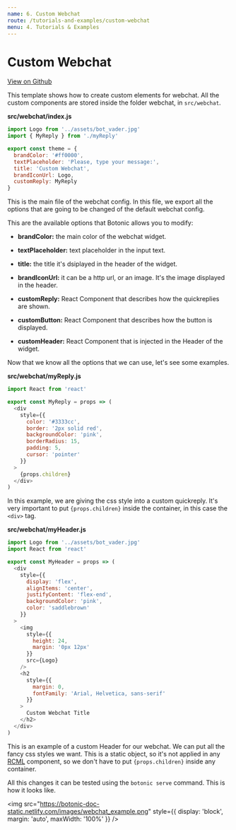 ```yaml
---
name: 6. Custom Webchat
route: /tutorials-and-examples/custom-webchat
menu: 4. Tutorials & Examples
---
```


# **Custom Webchat**

[View on Github](https://github.com/hubtype/botonic/tree/master/packages/botonic-cli/templates/custom_webchat)

This template shows how to create custom elements for webchat. All the custom components are stored inside the folder webchat, in `src/webchat`.

**src/webchat/index.js**

```javascript
import Logo from '../assets/bot_vader.jpg'
import { MyReply } from './myReply'

export const theme = {
  brandColor: '#ff0000',
  textPlaceholder: 'Please, type your message:',
  title: 'Custom Webchat',
  brandIconUrl: Logo,
  customReply: MyReply
}
```

This is the main file of the webchat config. In this file, we export all the options that are going to be changed of the default webchat config.

This are the available options that Botonic allows you to modify:

- **brandColor:** the main color of the webchat widget.

* **textPlaceholder:** text placeholder in the input text.

- **title:** the title it's dsiplayed in the header of the widget.

* **brandIconUrl:** it can be a http url, or an image. It's the image displayed in the header.

- **customReply:** React Component that describes how the quickreplies are shown.

* **customButton:** React Component that describes how the button is displayed.

- **customHeader:** React Component that is injected in the Header of the widget.

Now that we know all the options that we can use, let's see some examples.

**src/webchat/myReply.js**

```javascript
import React from 'react'

export const MyReply = props => (
  <div
    style={{
      color: '#3333cc',
      border: '2px solid red',
      backgroundColor: 'pink',
      borderRadius: 15,
      padding: 5,
      cursor: 'pointer'
    }}
  >
    {props.children}
  </div>
)
```

In this example, we are giving the css style into a custom quickreply.
It's very important to put `{props.children}` inside the container, in this case the `<div>` tag.

**src/webchat/myHeader.js**

```javascript
import Logo from '../assets/bot_vader.jpg'
import React from 'react'

export const MyHeader = props => (
  <div
    style={{
      display: 'flex',
      alignItems: 'center',
      justifyContent: 'flex-end',
      backgroundColor: 'pink',
      color: 'saddlebrown'
    }}
  >
    <img
      style={{
        height: 24,
        margin: '0px 12px'
      }}
      src={Logo}
    />
    <h2
      style={{
        margin: 0,
        fontFamily: 'Arial, Helvetica, sans-serif'
      }}
    >
      Custom Webchat Title
    </h2>
  </div>
)
```

This is an example of a custom Header for our webchat. We can put all the fancy css styles we want.
This is a static object, so it's not applied in any [RCML](/main-concepts/rich-conversational-markup-language) component, so we don't have to put `{props.children}` inside any container.

All this changes it can be tested using the `botonic serve` command. This is how it looks like.

<img
  src="https://botonic-doc-static.netlify.com/images/webchat_example.png"
  style={{ display: 'block', margin: 'auto', maxWidth: '100%' }}
/>
